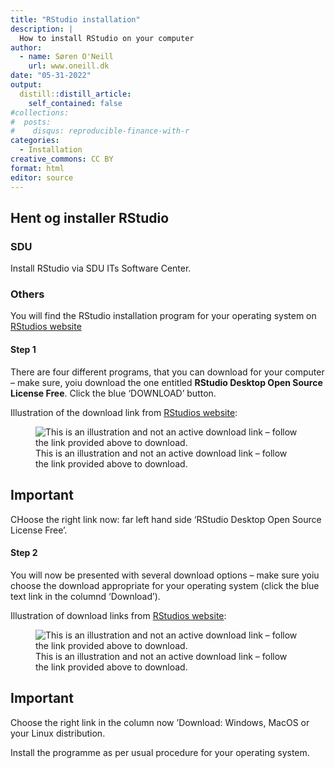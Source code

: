 ```yaml
---
title: "RStudio installation"
description: |
  How to install RStudio on your computer
author:
  - name: Søren O'Neill
    url: www.oneill.dk
date: "05-31-2022"
output:
  distill::distill_article:
    self_contained: false
#collections:
#  posts:
#    disqus: reproducible-finance-with-r
categories:
  - Installation
creative_commons: CC BY
format: html
editor: source
---
```


## Hent og installer RStudio 

::: panel-tabset

### SDU

Install RStudio via SDU ITs Software Center.

### Others

You will find the RStudio installation program for your operating system on [RStudios website](https://www.rstudio.com/products/rstudio/download/)

#### Step 1

There are four different programs, that you can download for your computer -- make sure, yoiu download the one entitled **RStudio Desktop Open Source License Free**. Click the blue 'DOWNLOAD' button.

Illustration of the download link from [RStudios website](https://www.rstudio.com/products/rstudio/download/):

![This is an illustration and not an active download link -- follow the link provided above to download.](gfx/download_rstudio_choose_version.png)

:::{.callout-important}

## Important

CHoose the right link now: far left hand side 'RStudio Desktop Open Source License Free'.

:::

#### Step 2

You will now be presented with several download options -- make sure yoiu choose the download appropriate for your operating system (click the blue text link in the columnd 'Download').

Illustration of download links from [RStudios website](https://www.rstudio.com/products/rstudio/download/):

![This is an illustration and not an active download link -- follow the link provided above to download.](gfx/download_rstudio_choose_installer.png)

:::{.callout-important}
## Important

Choose the right link in the column now 'Download: Windows, MacOS or your Linux distribution.
:::

Install the programme as per usual procedure for your operating system.

:::

<script src="https://giscus.app/client.js"
        data-repo="sorenoneill/r4phd"
        data-repo-id="R_kgDOJ9etDQ"
        data-category="Announcements"
        data-category-id="DIC_kwDOJ9etDc4CYApF"
        data-mapping="pathname"
        data-strict="0"
        data-reactions-enabled="0"
        data-emit-metadata="0"
        data-input-position="bottom"
        data-theme="cobalt"
        data-lang="en"
        crossorigin="anonymous"
        async>
</script>